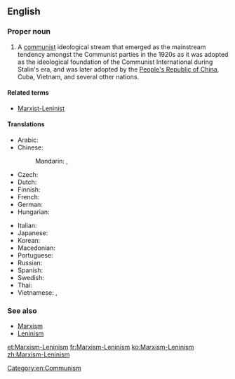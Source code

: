 ==English==
{{wikipedia}}

===Proper noun===
{{en-proper noun}}

# A [[communist]] ideological stream that emerged as the mainstream tendency amongst the Communist parties in the 1920s as it was adopted as the ideological foundation of the Communist International during Stalin's era, and was later adopted by the [[People's Republic of China]], Cuba, Vietnam, and several other nations.

====Related terms====
* [[Marxist-Leninist]]

====Translations====
{{trans-top|communist ideological stream}}
* Arabic: {{t|ar|ماركسيَة-لينينيَة|f|tr=marksiyya-lininiyya}}
* Chinese:
*: Mandarin: {{t|cmn|馬克思列寧主義|sc=Hani}}, {{t+|cmn|马克思列宁主义|tr=Mǎkèsī-Lièníngzhǔyì|sc=Hani}}
* Czech: {{t|cs|marxismus-leninismus|m}}
* Dutch: {{t|nl|marxisme-leninisme|n}}
* Finnish: {{t+|fi|marxismi-leninismi}}
* French: {{t+|fr|marxisme-léninisme|m}}
* German: {{t|de|Marxismus-Leninismus|m}}
* Hungarian: {{t|hu|marxizmus–leninizmus}}
{{trans-mid}}
* Italian: {{t|it|marxismo-leninismo|m}}
* Japanese: {{t|ja|マルクス・レーニン主義|tr=Marukusu-Rēnin-shugi|sc=Jpan}}
* Korean: {{t|ko|마르크스-레닌주의|tr=Mareukeuseu-Lenin-juui|sc=Kore}}
* Macedonian: {{t|mk|марксизам-ленинизам|m|tr=marksízam-leninízam}}
* Portuguese: {{t|pt|marxismo-leninismo|m}}
* Russian: {{t+|ru|марксизм-ленинизм|m|tr=markízm-leninízm}}
* Spanish: {{t+|es|marxismo-leninismo|m}}
* Swedish: {{t|sv|marxism-leninism|c}}
* Thai: {{t|th|ลัทธิมาร์ก-เลนิน|tr=láttí màak-laynin|sc=Thai}}
* Vietnamese: {{t|vi|chủ nghĩa Marx-Lenin}}, {{t|vi|chủ nghĩa Mác-Lênin}}
{{trans-bottom}}

===See also===
* [[Marxism]]
* [[Leninism]]

[[Category:en:Communism]]

[[et:Marxism-Leninism]]
[[fr:Marxism-Leninism]]
[[ko:Marxism-Leninism]]
[[zh:Marxism-Leninism]]